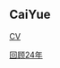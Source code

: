 ## CaiYue

[CV](https://cy-98.github.io/markdown-cv/)

[回顾24年](https://docs.page/cy-98/cy-docs/%E5%9B%9E%E9%A1%BE2024)
